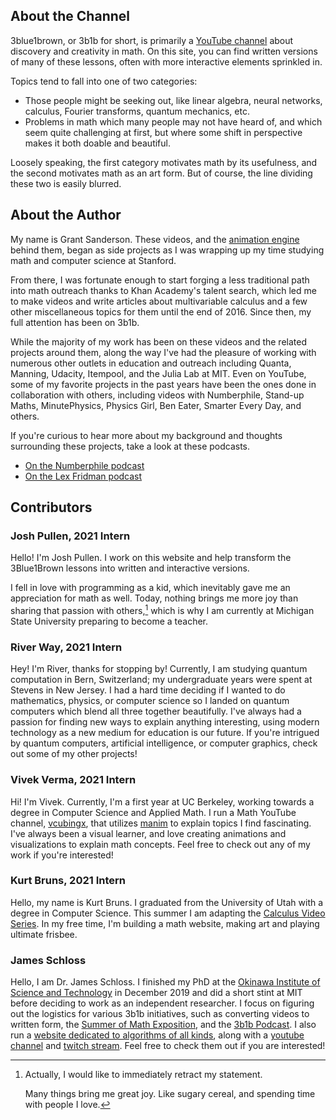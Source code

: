 <Section>

# About the Channel

<Portrait image="images/about/channel.png" size="250px" flip={true} />

3blue1brown, or 3b1b for short, is primarily a [YouTube channel](https://www.youtube.com/3blue1brown) about discovery and creativity in math.
On this site, you can find written versions of many of these lessons, often with more interactive elements sprinkled in.

Topics tend to fall into one of two categories:

- Those people might be seeking out, like linear algebra, neural networks, calculus, Fourier transforms, quantum mechanics, etc.
- Problems in math which many people may not have heard of, and which seem quite challenging at first, but where some shift in perspective makes it both doable and beautiful.

Loosely speaking, the first category motivates math by its usefulness, and the second motivates math as an art form.
But of course, the line dividing these two is easily blurred.

</Section><Section>

# About the Author

<Portrait image="images/about/grant.png" size="250px" />

My name is Grant Sanderson.
These videos, and the [animation engine](https://github.com/3b1b/manim) behind them, began as side projects as I was wrapping up my time studying math and computer science at Stanford.

From there, I was fortunate enough to start forging a less traditional path into math outreach thanks to Khan Academy's talent search, which led me to make videos and write articles about multivariable calculus and a few other miscellaneous topics for them until the end of 2016.
Since then, my full attention has been on 3b1b.

While the majority of my work has been on these videos and the related projects around them, along the way I've had the pleasure of working with numerous other outlets in education and outreach including Quanta, Manning, Udacity, Itempool, and the Julia Lab at MIT.
Even on YouTube, some of my favorite projects in the past years have been the ones done in collaboration with others, including videos with Numberphile, Stand-up Maths, MinutePhysics, Physics Girl, Ben Eater, Smarter Every Day, and others.

If you're curious to hear more about my background and thoughts surrounding these projects, take a look at these podcasts.

* [On the Numberphile podcast](https://www.numberphile.com/podcast/3blue1brown)
* [On the Lex Fridman podcast](https://youtu.be/U_lKUK2MCsg)

</Section><Section>

# Contributors

### Josh Pullen, 2021 Intern

<Portrait image="images/about/josh-pullen.png" flip={true} />

Hello! I'm Josh Pullen. I work on this website and help transform the 3Blue1Brown lessons into written and interactive versions.

I fell in love with programming as a kid, which inevitably gave me an appreciation for math as well. Today, nothing brings me more joy than sharing that passion with others,[^1] which is why I am currently at Michigan State University preparing to become a teacher.

<Clickable
  link="https://www.joshuapullen.com/"
  icon="fas fa-home"
  text="Josh's Website"
/>

### River Way, 2021 Intern

<Portrait image="images/about/river-way.png" />

Hey! I'm River, thanks for stopping by! Currently, I am studying quantum computation in Bern, Switzerland; my undergraduate years were spent at Stevens in New Jersey. I had a hard time deciding if I wanted to do mathematics, physics, or computer science so I landed on quantum computers which blend all three together beautifully. I've always had a passion for finding new ways to explain anything interesting, using modern technology as a new medium for education is our future. If you're intrigued by quantum computers, artificial intelligence, or computer graphics, check out some of my other projects!

<Clickable
  link="https://riverway.li/"
  icon="fas fa-home"
  text="River's Website"
/>

### Vivek Verma, 2021 Intern

<Portrait image="images/about/vivek-verma.jpeg"  flip={true}/>

Hi! I'm Vivek. Currently, I'm a first year at UC Berkeley, working towards a degree in Computer Science and Applied Math. I run a Math YouTube channel, [vcubingx](https://youtube.com/vcubingx), that utilizes [manim](https://github.com/3b1b/manim) to explain topics I find fascinating. I've always been a visual learner, and love creating animations and visualizations to explain math concepts. Feel free to check out any of my work if you're interested!

<Clickable
  link="https://youtube.com/vcubingx"
  icon="fab fa-youtube"
  text="Vivek's YouTube"
/>
<Clickable
  link="https://twitter.com/vcubingx"
  icon="fab fa-twitter"
  text="Vivek's Twitter"
/>
<Clickable
  link="https://github.com/vivek3141"
  icon="fab fa-github"
  text="Vivek's GitHub"
/>

### Kurt Bruns, 2021 Intern

<Portrait image="images/about/kurt-bruns.png" />

Hello, my name is Kurt Bruns.
I graduated from the University of Utah with a degree in Computer Science.
This summer I am adapting the [Calculus Video Series](/topics/calculus).
In my free time, I'm building a math website, making art and playing ultimate frisbee.

<Clickable
  link="https://kurtbruns.github.io/"
  icon="fab fa-github"
  text="Kurt's Work"
/>

### James Schloss

<Portrait image="images/about/james-schloss.png" flip={true}/>

Hello, I am Dr. James Schloss.
I finished my PhD at the [Okinawa Institute of Science and Technology](https://www.oist.jp/) in December 2019 and did a short stint at MIT before deciding to work as an independent researcher.
I focus on figuring out the logistics for various 3b1b initiatives, such as converting videos to written form, the [Summer of Math Exposition](https://3blue1brown.com/some1), and the [3b1b Podcast](https://3blue1brown.com/podcast).
I also run a [website dedicated to algorithms of all kinds](https://www.algorithm-archive.org/), along with a [youtube channel](https://www.youtube.com/user/leiosos) and [twitch stream](https://www.twitch.tv/simuleios).
Feel free to check them out if you are interested!

</Section>

[^1]: Actually, I would like to immediately retract my statement.

    Many things bring me great joy. Like sugary cereal, and spending time with people I love.
